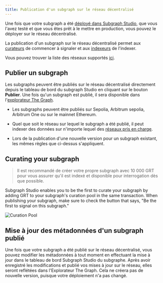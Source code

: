 ```yaml
---
title: Publication d'un subgraph sur le réseau décentralisé
---
```


Une fois que votre subgraph a été [déployé dans Subgraph Studio](/deploying/deploying-a-subgraph-to-studio), que vous l'avez testé et que vous êtes prêt à le mettre en production, vous pouvez le déployer sur le réseau décentralisé.

La publication d'un subgraph sur le réseau décentralisé permet aux [curateurs](/network/curating) de commencer à signaler et aux [indexeurs](/network/indexing) de l'indexer.

<VideoEmbed youtube="HfDgC2oNnwo" />

Vous pouvez trouver la liste des réseaux supportés [ici](/developing/supported-networks).

## Publier un subgraph

Les subgraphs peuvent être publiés sur le réseau décentralisé directement depuis le tableau de bord du subgraph Studio en cliquant sur le bouton **Publier**. Une fois qu'un subgraph est publié, il sera disponible dans l'[explorateur The Graph](https://thegraph.com/explorer/).

- Les subgraphs peuvent être publiés sur Sepolia, Arbitrum sepolia, Arbitrum One ou sur le mainnet Ethereum.

- Quel que soit le réseau sur lequel le subgraph a été publié, il peut indexer des données sur n'importe lequel des [réseaux pris en charge](/developing/supported-networks).

- Lors de la publication d'une nouvelle version pour un subgraph existant, les mêmes règles que ci-dessus s'appliquent.

## Curating your subgraph

> Il est recommandé de créer votre propre subgraph avec 10 000 GRT pour vous assurer qu'il est indexé et disponible pour interrogation dès que possible.

Subgraph Studio enables you to be the first to curate your subgraph by adding GRT to your subgraph's curation pool in the same transaction. When publishing your subgraph, make sure to check the button that says, "Be the first to signal on this subgraph."

![Curation Pool](/img/curate-own-subgraph-tx.png)

## Mise à jour des métadonnées d'un subgraph publié

Une fois que votre subgraph a été publié sur le réseau décentralisé, vous pouvez modifier les métadonnées à tout moment en effectuant la mise à jour dans le tableau de bord Subgraph Studio du subgraphe. Après avoir enregistré les modifications et publié vos mises à jour sur le réseau, elles seront reflétées dans l'Explorateur The Graph. Cela ne créera pas de nouvelle version, puisque votre déploiement n'a pas changé.
